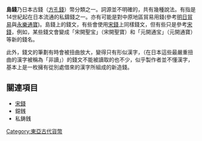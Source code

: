 '''島錢'''乃日本古錢（[[方孔錢|方孔錢]]）幣分類之一。詞源並不明確的，共有幾種說法。有指是14世紀起在日本流通的私鑄錢之一。亦有可能是對中原地區貿易用錢(參考[[明日貿易|明日貿易]]與[[永樂通寶|永樂通寶]])。島錢上的錢文，有些會使用[[宋錢|宋錢]]上同樣錢文，但有些只是參考[[宋錢|宋錢]]，例如，某些錢文會變成「宋開聖宝」（宋開聖寶）和「元開通宝」（元開通寶）等新的錢名。

此外，錢文的筆劃有時會被扭曲放大，變得只有形似漢字，（在日本這些最嚴重扭曲的漢字被稱為「非讀」）的錢文不能被讀取的也不少，似乎製作者並不懂漢字，基本上是一枚擁有從別處借來的漢字所組成的新造錢。

== 關連項目 ==
* [[宋錢|宋錢]]
* 鐚銭
* 私鋳銭
[[Category:東亞古代貨幣|Category:東亞古代貨幣]]